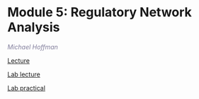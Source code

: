 # Module 5: Regulatory Network Analysis 

*<font color="#827e9c">Michael Hoffman</font>*
  
  [Lecture](https://drive.google.com/a/bioinformatics.ca/file/d/1o-s4zbmfVnXICsespFrjyJ42ZjTz8dUJ/view?usp=sharing)
  
  [Lab lecture](https://drive.google.com/a/bioinformatics.ca/file/d/1Ieg6W0irazZn69jKWopvhcEyLusYHQhy/view?usp=sharing)  
  
  [Lab practical](#regulatory_network_lab) 
